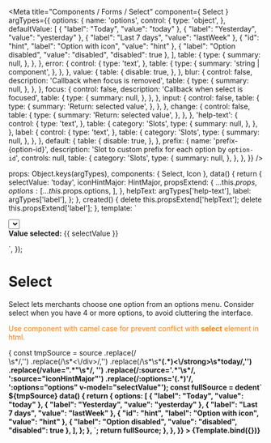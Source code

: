 

<Meta
  title="Components / Forms / Select"
  component={ Select }
  argTypes={{
    options: {
      name: 'options',
      control: {
        type: 'object',
      },
      defaultValue: [
        { "label": "Today", "value": "today" },
        { "label": "Yesterday", "value": "yesterday" },
        { "label": "Last 7 days", "value": "lastWeek" },
        { "id": "hint", "label": "Option with icon", "value": "hint" },
        { "label": "Option disabled", "value": "disabled", "disabled": true },
      ],
      table: {
        type: {
          summary: null,
        },
      },
    },
    error: {
      control: {
        type: 'text',
      },
      table: {
        type: {
          summary: 'string | component',
        },
      },
    },
    value: {
      table: {
        disable: true,
      },
    },
    blur: {
      control: false,
      description: 'Callback when focus is removed',
      table: {
        type: {
          summary: null,
        },
      },
    },
    focus: {
      control: false,
      description: 'Callback when select is focused',
      table: {
        type: {
          summary: null,
        },
      },
    },
    input: {
      control: false,
      table: {
        type: {
          summary: 'Return: selected value',
        },
      },
    },
    change: {
      control: false,
      table: {
        type: {
          summary: 'Return: selected value',
        },
      },
    },
    'help-text': {
      control: {
        type: 'text',
      },
      table: {
        category: 'Slots',
        type: {
          summary: null,
        },
      },
    },
    label: {
      control: {
        type: 'text',
      },
      table: {
        category: 'Slots',
        type: {
          summary: null,
        },
      },
    },
    default: {
      table: {
        disable: true,
      },
    },
    prefix: {
      name: 'prefix-{option-id}',
      description: 'Slot to custom prefix for each option by `option-id`',
      controls: null,
      table: {
        category: 'Slots',
        type: {
          summary: null,
        },
      },
    },
  }}
/>

  props: Object.keys(argTypes),
  components: { Select, Icon },
  data() {
    return {
      selectValue: 'today',
      iconHintMajor: HintMajor,
      propsExtend: {
        ...this.$props,
        options: [
          ...this.$props.options,
        ],
      },
      helpText: argTypes['help-text'],
      label: argTypes['label'],
    };
  },
  created() {
    delete this.propsExtend['helpText'];
    delete this.propsExtend['label'];
  },
  template: `<div><Select v-bind="propsExtend" v-model="selectValue">
    <template slot="label">{{ label || 'Date Range' }}</template>
    <template v-if="helpText" slot="help-text">{{ helpText }}</template>
    <Icon :source="iconHintMajor" slot="prefix-hint" />
  </Select>
  <br/>
  <strong>Value selected:</strong> {{ selectValue }}
  </div>`,
});

# Select

Select lets merchants choose one option from an options menu. Consider select when you have 4 or more options, to avoid cluttering the interface.

<font color="#FF7900">Use component with camel case for prevent conflict with <b>select</b> element in html.</font>

<Canvas>
  <Story
    name="Select"
    parameters={{
      docs: {
        transformSource: (source) => {
          const tmpSource = source
            .replace(/<div>\s*/,'')
            .replace(/\s*<\/div>/,'')
            .replace(/\s*<br\s\/>\s*<strong>(.*)<\/strong>\s*today/,'')
            .replace(/value=".*"\s*/, '')
            .replace(/:source='.*'\s*/, ':source="iconHintMajor"')
            .replace(/:options='(.*)'/, ':options="options" v-model="selectValue"');
          const fullSource = dedent`
            ${tmpSource}
            data() {
              return {
                options: [
                  { "label": "Today", "value": "today" },
                  { "label": "Yesterday", "value": "yesterday" },
                  { "label": "Last 7 days", "value": "lastWeek" },
                  { "id": "hint", "label": "Option with icon", "value": "hint" },
                  { "label": "Option disabled", "value": "disabled", "disabled": true },
                ],
              };
            },
          `;
          return fullSource;
        },
      },
    }}
  >
    {Template.bind({})}
  </Story>
</Canvas>

<ArgsTable story="Select" />
